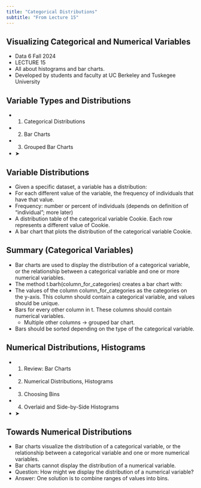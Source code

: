 ```yaml
---
title: "Categorical Distributions"
subtitle: "From Lecture 15"
---
```


## Visualizing Categorical and Numerical Variables

- Data 6 Fall 2024
- LECTURE 15
- All about histograms and bar charts.
- Developed by students and faculty at UC Berkeley and Tuskegee University

## Variable Types and Distributions

- 1. Categorical Distributions
- 2. Bar Charts
- 3. Grouped Bar Charts
- ➤

## Variable Distributions

- Given a specific dataset, a variable has a distribution:
- For each different value of the variable, the frequency of individuals that have that value.
- Frequency: number or percent of individuals (depends on definition of “individual”; more later)
- A distribution table of the categorical variable Cookie. Each row represents a different value of Cookie.
- A bar chart that plots the distribution of the categorical variable Cookie.

## Summary (Categorical Variables)

- Bar charts are used to display the distribution of a categorical variable, or the relationship between a categorical variable and one or more numerical variables.
- The method t.barh(column\_for\_categories) creates a bar chart with:
- The values of the column column\_for\_categories as the categories on the y-axis. This column should contain a categorical variable, and values should be unique.
- Bars for every other column in t. These columns should contain numerical variables.
  - Multiple other columns → grouped bar chart.
- Bars should be sorted depending on the type of the categorical variable.

## Numerical Distributions, Histograms

- 1. Review: Bar Charts
- 2. Numerical Distributions, Histograms
- 3. Choosing Bins
- 4. Overlaid and Side-by-Side Histograms
- ➤

## Towards Numerical Distributions

- Bar charts visualize the distribution of a categorical variable, or the relationship between a categorical variable and one or more numerical variables.
- Bar charts cannot display the distribution of a numerical variable.
- Question: How might we display the distribution of a numerical variable?
- Answer: One solution is to combine ranges of values into bins.


